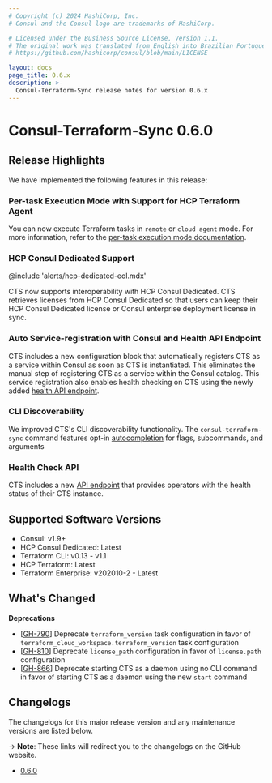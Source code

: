 ```yaml
---
# Copyright (c) 2024 HashiCorp, Inc.
# Consul and the Consul logo are trademarks of HashiCorp.

# Licensed under the Business Source License, Version 1.1.
# The original work was translated from English into Brazilian Portuguese.
# https://github.com/hashicorp/consul/blob/main/LICENSE

layout: docs
page_title: 0.6.x
description: >-
  Consul-Terraform-Sync release notes for version 0.6.x
---
```


# Consul-Terraform-Sync 0.6.0

## Release Highlights


We have implemented the following features in this release:

### Per-task Execution Mode with Support for HCP Terraform Agent <EnterpriseAlert inline />

You can now execute Terraform tasks in `remote` or `cloud agent` mode. For more information, refer to the [per-task execution mode documentation](/consul/docs/nia/network-drivers/terraform-cloud#remote-workspaces).

### HCP Consul Dedicated Support <EnterpriseAlert inline />

@include 'alerts/hcp-dedicated-eol.mdx'

CTS now supports interoperability with HCP Consul Dedicated. CTS retrieves licenses from HCP Consul Dedicated so that users can keep their HCP Consul Dedicated license or Consul enterprise deployment license in sync.

### Auto Service-registration with Consul and Health API Endpoint

CTS includes a new configuration block that automatically registers CTS as a service within Consul as soon as CTS is instantiated. This eliminates the manual step of registering CTS as a service within the Consul catalog. This service registration also enables health checking on CTS using the newly added [health API endpoint](/consul/docs/nia/api/health#health).

### CLI Discoverability

We improved CTS's CLI discoverability functionality. The `consul-terraform-sync` command features opt-in [autocompletion](/consul/docs/nia/cli#autocompletion) for flags, subcommands, and arguments

### Health Check API

CTS includes a new [API endpoint](/consul/docs/nia/api/health#health) that provides operators with the health status of their CTS instance.


## Supported Software Versions

- Consul: v1.9+
- <EnterpriseAlert inline /> HCP Consul Dedicated: Latest
- Terraform CLI: v0.13 - v1.1
- <EnterpriseAlert inline /> HCP Terraform: Latest
- <EnterpriseAlert inline /> Terraform Enterprise: v202010-2 - Latest


## What's Changed

**Deprecations**

* [[GH-790](https://github.com/hashicorp/consul-terraform-sync/issues/790)]<EnterpriseAlert inline /> Deprecate `terraform_version` task configuration in favor of `terraform_cloud_workspace.terraform_version` task configuration
* [[GH-810](https://github.com/hashicorp/consul-terraform-sync/issues/810)] <EnterpriseAlert inline /> Deprecate `license_path` configuration in favor of `license.path` configuration
* [[GH-866](https://github.com/hashicorp/consul-terraform-sync/issues/866)] Deprecate starting CTS as a daemon using no CLI command in favor of starting CTS as a daemon using the new `start` command

## Changelogs

The changelogs for this major release version and any maintenance versions are listed below.

-> **Note**: These links will redirect you to the changelogs on the GitHub website.

- [0.6.0](https://github.com/hashicorp/consul-terraform-sync/releases/tag/v0.6.0)
